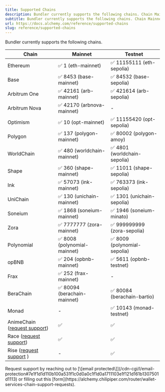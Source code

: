 ```yaml
---
title: Supported Chains
description: Bundler currently supports the following chains. Chain Mainnet Testnet Ethereum ✅ 1 (eth-mainnet) ✅ 11155111 (eth-sepolia) Base ✅ 8453 (base-mainnet) ✅ 84532 (base-sepolia) Arbitrum One ✅ 42161 (arb-mainnet) ✅ 421614 (arb-sepolia) Arbitrum Nova ✅ 42170 (arbnova-mainnet) - Optimism ✅ 10 (opt-mainnet)...
subtitle: Bundler currently supports the following chains. Chain Mainnet Testnet Ethereum ✅ 1 (eth-mainnet) ✅ 11155111 (eth-sepolia) Base ✅ 8453 (base-mainnet) ✅ 84532 (base-sepolia) Arbitrum One ✅ 42161 (arb-mainnet) ✅ 421614 (arb-sepolia) Arbitrum Nova ✅ 42170 (arbnova-mainnet) - Optimism ✅ 10 (opt-mainnet)...
url: https://docs.alchemy.com/reference/supported-chains
slug: reference/supported-chains
---
```


Bundler currently supports the following chains.

| Chain                                                                                                                        | Mainnet                     | Testnet                     |
| ---------------------------------------------------------------------------------------------------------------------------- | --------------------------- | --------------------------- |
| Ethereum                                                                                                                     | ✅ 1 (eth-mainnet)           | ✅ 11155111 (eth-sepolia)    |
| Base                                                                                                                         | ✅ 8453 (base-mainnet)       | ✅ 84532 (base-sepolia)      |
| Arbitrum One                                                                                                                 | ✅ 42161 (arb-mainnet)       | ✅ 421614 (arb-sepolia)      |
| Arbitrum Nova                                                                                                                | ✅ 42170 (arbnova-mainnet)   | -                           |
| Optimism                                                                                                                     | ✅ 10 (opt-mainnet)          | ✅ 11155420 (opt-sepolia)    |
| Polygon                                                                                                                      | ✅ 137 (polygon-mainnet)     | ✅ 80002 (polygon-amoy)      |
| WorldChain                                                                                                                   | ✅ 480 (worldchain-mainnet)  | ✅ 4801 (worldchain-sepolia) |
| Shape                                                                                                                        | ✅ 360 (shape-mainnet)       | ✅ 11011 (shape-sepolia)     |
| Ink                                                                                                                          | ✅ 57073 (ink-mainnet)       | ✅ 763373 (ink-sepolia)      |
| UniChain                                                                                                                     | ✅ 130 (unichain-mainnet)    | ✅ 1301 (unichain-sepolia)   |
| Soneium                                                                                                                      | ✅ 1868 (soneium-mainnet)    | ✅ 1946 (soneium-minato)     |
| Zora                                                                                                                         | ✅ 7777777 (zora-mainnet)    | ✅ 999999999 (zora-sepolia)  |
| Polynomial                                                                                                                   | ✅ 8008 (polynomial-mainnet) | ✅ 8009 (polynomial-sepolia) |
| opBNB                                                                                                                        | ✅ 204 (opbnb-mainnet)       | ✅ 5611 (opbnb-testnet)      |
| Frax                                                                                                                         | ✅ 252 (frax-mainnet)        | -                           |
| BeraChain                                                                                                                    | ✅ 80094 (berachain-mainnet) | ✅ 80084 (berachain-bartio)  |
| Monad                                                                                                                        | -                           | ✅ 10143 (monad-testnet)     |
| AnimeChain ([request support](/cdn-cgi/l/email-protection#5c3d3f3f33293228713d3e2f282e3d3f283533321c3d303f34393125723f3331)) | ✅                           | ✅                           |
| Race ([request support](/cdn-cgi/l/email-protection#9ffefcfcf0eaf1ebb2fefdecebedfefcebf6f0f1dffef3fcf7faf2e6b1fcf0f2))       | ✅                           | ✅                           |
| Rise ([request support](/cdn-cgi/l/email-protection#c7a6a4a4a8b2a9b3eaa6a5b4b3b5a6a4b3aea8a987a6aba4afa2aabee9a4a8aa) )      | -                           | ✅                           |

<Info>
  Request support by reaching out to [\[email protected\]](/cdn-cgi/l/email-protection#7e1f1d1d110b100a531f1c0d0a0c1f1d0a1711103e1f121d161b1307501d1113) or filling out this [form](https://alchemy.chilipiper.com/router/wallet-services-chain-support-requests).
</Info>

